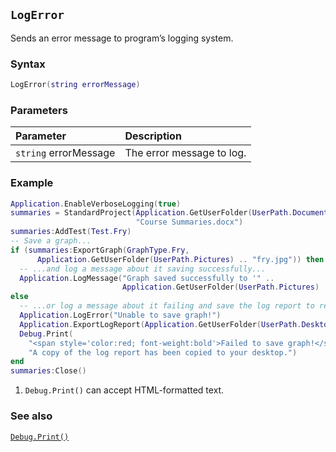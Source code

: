 ::: {.minipage data-latex="{\textwidth}"}
## `LogError`

Sends an error message\index{log report!sending messages to} to program's logging system.

### Syntax {-}

``` .lua
LogError(string errorMessage)
```

### Parameters {-}

**Parameter** | **Description**
| :-- | :-- |
| `string` errorMessage | The error message to log. |

### Example\index{log report} {-}

``` .lua
Application.EnableVerboseLogging(true)
summaries = StandardProject(Application.GetUserFolder(UserPath.Documents) ..
                            "Course Summaries.docx")
summaries:AddTest(Test.Fry)
-- Save a graph...
if (summaries:ExportGraph(GraphType.Fry,
      Application.GetUserFolder(UserPath.Pictures) .. "fry.jpg")) then
  -- ...and log a message about it saving successfully...
  Application.LogMessage("Graph saved successfully to '" ..
                         Application.GetUserFolder(UserPath.Pictures) .. "'")
else
  -- ...or log a message about it failing and save the log report to review.
  Application.LogError("Unable to save graph!")
  Application.ExportLogReport(Application.GetUserFolder(UserPath.Desktop) .. "log.txt")
  Debug.Print(
    "<span style='color:red; font-weight:bold'>Failed to save graph!</span> " ..  -- <1>
    "A copy of the log report has been copied to your desktop.")
end
summaries:Close()
```
1. `Debug.Print()` can accept HTML-formatted text.

### See also {-}

[`Debug.Print()`](#print)
:::
